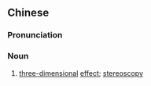 ==Chinese==
{{zh-forms|s=立体感|type=21}}

===Pronunciation===
{{zh-pron
|m=lìtǐgǎn
|cat=n
}}

===Noun===
{{zh-noun}}

# [[three-dimensional]] [[effect]]; [[stereoscopy]]